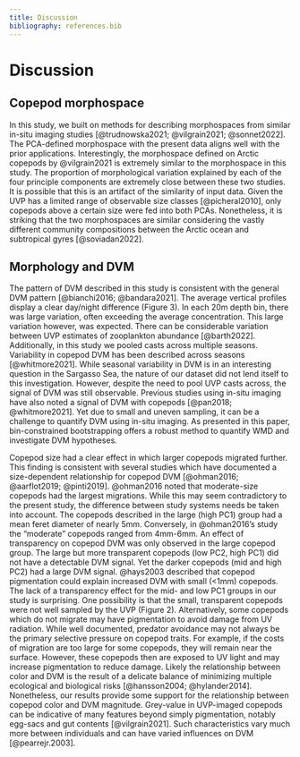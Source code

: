 ```yaml
---
title: Discussion
bibliography: references.bib
---
```


# Discussion

## Copepod morphospace

In this study, we built on methods for describing morphospaces from similar in-situ imaging studies [@trudnowska2021; @vilgrain2021; @sonnet2022]. The PCA-defined morphospace with the present data aligns well with the prior applications. Interestingly, the morphospace defined on Arctic copepods by @vilgrain2021 is extremely similar to the morphospace in this study. The proportion of morphological variation explained by each of the four principle components are extremely close between these two studies. It is possible that this is an artifact of the similarity of input data. Given the UVP has a limited range of observable size classes [@picheral2010], only copepods above a certain size were fed into both PCAs. Nonetheless, it is striking that the two morphospaces are similar considering the vastly different community compositions between the Arctic ocean and subtropical gyres [@soviadan2022].

## Morphology and DVM

The pattern of DVM described in this study is consistent with the general DVM pattern [@bianchi2016; @bandara2021]. The average vertical profiles display a clear day/night difference (Figure 3). In each 20m depth bin, there was large variation, often exceeding the average concentration. This large variation however, was expected. There can be considerable variation between UVP estimates of zooplankton abundance [@barth2022]. Additionally, in this study we pooled casts across multiple seasons. Variability in copepod DVM has been described across seasons [@whitmore2021]. While seasonal variability in DVM is in an interesting question in the Sargasso Sea, the nature of our dataset did not lend itself to this investigation. However, despite the need to pool UVP casts across, the signal of DVM was still observable. Previous studies using in-situ imaging have also noted a signal of DVM with copepods [@pan2018; @whitmore2021]. Yet due to small and uneven sampling, it can be a challenge to quantify DVM using in-situ imaging. As presented in this paper, bin-constrained bootstrapping offers a robust method to quantify WMD and investigate DVM hypotheses.

Copepod size had a clear effect in which larger copepods migrated further. This finding is consistent with several studies which have documented a size-dependent relationship for copepod DVM [@ohman2016; @aarflot2019; @pinti2019]. @ohman2016 noted that moderate-size copepods had the largest migrations. While this may seem contradictory to the present study, the difference between study systems needs be taken into account. The copepods described in the large (high PC1) group had a mean feret diameter of nearly 5mm. Conversely, in @ohman2016's study the "moderate" copepods ranged from 4mm-6mm. An effect of transparency on copepod DVM was only observed in the large copepod group. The large but more transparent copepods (low PC2, high PC1) did not have a detectable DVM signal. Yet the darker copepods (mid and high PC2) had a large DVM signal. @hays2003 described that copepod pigmentation could explain increased DVM with small (\<1mm) copepods. The lack of a transparency effect for the mid- and low PC1 groups in our study is surprising. One possibility is that the small, transparent copepods were not well sampled by the UVP (Figure 2). Alternatively, some copepods which do not migrate may have pigmentation to avoid damage from UV radiation. While well documented, predator avoidance may not always be the primary selective pressure on copepod traits. For example, if the costs of migration are too large for some copepods, they will remain near the surface. However, these copepods then are exposed to UV light and may increase pigmentation to reduce damage. Likely the relationship between color and DVM is the result of a delicate balance of minimizing multiple ecological and biological risks [@hansson2004; @hylander2014]. Nonetheless, our results provide some support for the relationship between copepod color and DVM magnitude. Grey-value in UVP-imaged copepods can be indicative of many features beyond simply pigmentation, notably egg-sacs and gut contents [@vilgrain2021]. Such characteristics vary much more between individuals and can have varied influences on DVM [@pearrejr.2003].

